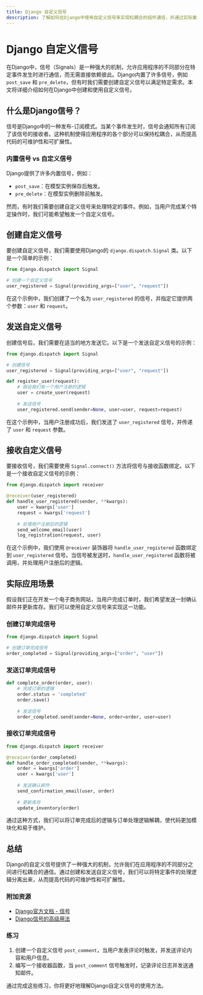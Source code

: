 ```yaml
---
title: Django 自定义信号
description: 了解如何在Django中使用自定义信号来实现松耦合的组件通信，并通过实际案例掌握其应用场景。
---
```


# Django 自定义信号

在Django中，信号（Signals）是一种强大的机制，允许应用程序的不同部分在特定事件发生时进行通信，而无需直接依赖彼此。Django内置了许多信号，例如 `post_save` 和 `pre_delete`，但有时我们需要创建自定义信号以满足特定需求。本文将详细介绍如何在Django中创建和使用自定义信号。

## 什么是Django信号？

信号是Django中的一种发布-订阅模式。当某个事件发生时，信号会通知所有订阅了该信号的接收者。这种机制使得应用程序的各个部分可以保持松耦合，从而提高代码的可维护性和可扩展性。

### 内置信号 vs 自定义信号

Django提供了许多内置信号，例如：

- `post_save`：在模型实例保存后触发。
- `pre_delete`：在模型实例删除前触发。

然而，有时我们需要创建自定义信号来处理特定的事件。例如，当用户完成某个特定操作时，我们可能希望触发一个自定义信号。

## 创建自定义信号

要创建自定义信号，我们需要使用Django的 `django.dispatch.Signal` 类。以下是一个简单的示例：

```python
from django.dispatch import Signal

# 创建一个自定义信号
user_registered = Signal(providing_args=["user", "request"])
```

在这个示例中，我们创建了一个名为 `user_registered` 的信号，并指定它提供两个参数：`user` 和 `request`。

## 发送自定义信号

创建信号后，我们需要在适当的地方发送它。以下是一个发送自定义信号的示例：

```python
from django.dispatch import Signal

# 创建信号
user_registered = Signal(providing_args=["user", "request"])

def register_user(request):
    # 假设我们有一个用户注册的逻辑
    user = create_user(request)
    
    # 发送信号
    user_registered.send(sender=None, user=user, request=request)
```

在这个示例中，当用户注册成功后，我们发送了 `user_registered` 信号，并传递了 `user` 和 `request` 参数。

## 接收自定义信号

要接收信号，我们需要使用 `Signal.connect()` 方法将信号与接收函数绑定。以下是一个接收自定义信号的示例：

```python
from django.dispatch import receiver

@receiver(user_registered)
def handle_user_registered(sender, **kwargs):
    user = kwargs['user']
    request = kwargs['request']
    
    # 处理用户注册后的逻辑
    send_welcome_email(user)
    log_registration(request, user)
```

在这个示例中，我们使用 `@receiver` 装饰器将 `handle_user_registered` 函数绑定到 `user_registered` 信号。当信号被发送时，`handle_user_registered` 函数将被调用，并处理用户注册后的逻辑。

## 实际应用场景

假设我们正在开发一个电子商务网站，当用户完成订单时，我们希望发送一封确认邮件并更新库存。我们可以使用自定义信号来实现这一功能。

### 创建订单完成信号

```python
from django.dispatch import Signal

# 创建订单完成信号
order_completed = Signal(providing_args=["order", "user"])
```

### 发送订单完成信号

```python
def complete_order(order, user):
    # 完成订单的逻辑
    order.status = 'completed'
    order.save()
    
    # 发送信号
    order_completed.send(sender=None, order=order, user=user)
```

### 接收订单完成信号

```python
from django.dispatch import receiver

@receiver(order_completed)
def handle_order_completed(sender, **kwargs):
    order = kwargs['order']
    user = kwargs['user']
    
    # 发送确认邮件
    send_confirmation_email(user, order)
    
    # 更新库存
    update_inventory(order)
```

通过这种方式，我们可以将订单完成后的逻辑与订单处理逻辑解耦，使代码更加模块化和易于维护。

## 总结

Django的自定义信号提供了一种强大的机制，允许我们在应用程序的不同部分之间进行松耦合的通信。通过创建和发送自定义信号，我们可以将特定事件的处理逻辑分离出来，从而提高代码的可维护性和可扩展性。

### 附加资源

- [Django官方文档 - 信号](https://docs.djangoproject.com/en/stable/topics/signals/)
- [Django信号的高级用法](https://simpleisbetterthancomplex.com/tutorial/2016/07/28/how-to-create-django-signals.html)

### 练习

1. 创建一个自定义信号 `post_comment`，当用户发表评论时触发，并发送评论内容和用户信息。
2. 编写一个接收器函数，当 `post_comment` 信号触发时，记录评论日志并发送通知邮件。

通过完成这些练习，你将更好地理解Django自定义信号的使用方法。
